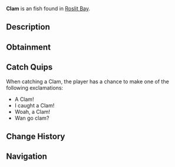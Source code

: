 {{FishInfobox
|image          = Clam.png
|rarity         = Unusual
|sea            = First Sea
|location       = [[Roslit Bay]]
|sublocation    = 
|sources        = Fishing Rod
|radar_location = 
|xp             = 25
|weather        = Foggy
|time           = 
|season         = 
|bait           = Seaweed
|base_weight    = 1
|base_value     = 13
|weight_range   = 0.1
|base_chance    = 60
|base_resil     = 70
}}
'''Clam''' is an {{Rarity|Unusual}} fish found in [[Roslit Bay]].

== Description ==
{{Description|The Clam is an interesting fish that is found behind Roslit Bay. They are quite sought after because they yield a valuable pearl once caught. [Contribution by @Johnny_D3pp]|Bestiary Entry}}

== Obtainment ==
{{Description|Found behind Roslit Bay.|Bestiary Hint}}
{{Fish Availability|
Roslit Bay/Clam Abundance
|top_rods      = 
Leviathan's Fang Rod\1196384.71\1155912.14;
Trident Rod\1147091.78\1113218.43;
Free Spirit Rod\1123347.43\1090175.25;
Azure Of Lagoon\1028770.29\988481.11;
No-Life Rod\1016180.54\983607.54;
Krampus's Rod\917870.93\909294.47;
Magma Rod\886972.46\878684.72;
Plastic Rod\810101.11\802531.64;
Buddy Bond Rod\741437.26\746898.51;
Seraphic Rod\966779.63\929097.88;
Ethereal Prism Rod\961470.65\920577.35;
Astralhook Rod\960444.47\937778.28;
Challenger's Rod\954943.53\921895.97;
Rod Of The Forgotten Fang\952313.31\918864.49;
Depthseeker Rod\930182.83\893077.85;
Rod Of The Exalted One\929190.42\899464.5;
Blazebringer Rod\922135.57\882906.45;
Zeus Rod\922112.58\884173.28;
Rod Of The Depths\921622.2\894406.92;
Verdant Shear Rod\920499.93\882012.06;
Avalanche Rod\918971.97\882549.13;
Volcanic Rod\894021.68\855988.57;
Training Rod\811729.09\805858.17;
Steady Rod\482014.71\466085.4
|recommended   = Trident Rod
}}

== Catch Quips ==
When catching a Clam, the player has a chance to make one of the following exclamations:
* A Clam!
* I caught a Clam!
* Woah, a Clam!
* Wan go clam?

== Change History ==
{{Change History|{{subst:Current Version}}}}

== Navigation ==
{{Fish Navbox|Roslit Bay}}